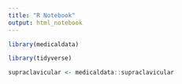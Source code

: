 ```yaml
---
title: "R Notebook"
output: html_notebook
---
```




```r


library(medicaldata)

library(tidyverse)

```







```r


supraclavicular <- medicaldata::supraclavicular




```























































